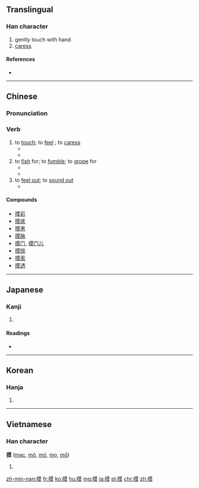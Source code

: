 ==Translingual==

===Han character===
{{Han char|rn=64|rad=手|as=11|sn=14|four=5403<sub>4</sub>|canj=手廿日大 (QTAK)}}

# gently touch with hand
# [[caress]]

====References====
* {{Han ref|kx=0452.050|dkj=12644|dj=0802.090|hdz=31929.040|uh=6478|ud=25720|bh=BA4E|bd=47694}}

----
==Chinese==
{{zh-forms}}

===Pronunciation===
{{zh-pron
|m=mō
|c=mo2, mok3
|h=pfs=miâ
|mn=bong/mo͘
|cat=v
}}

===Verb===
{{zh-verb}}

# to [[touch]]; to [[feel]] {{qualifier|with the hand}}; to [[caress]]
#* {{zh-usex|這 紙 摸 起來 很 粗糙。|This paper '''feels''' rough.}}
#* {{zh-usex|他 '''摸''' 了 '''摸''' 男孩 的 額頭，燒 得 燙 手。|He '''touched''' the boy's forehead. It was burning hot.}}  
# to [[fish]] for; to [[fumble]]; to [[grope]] for
#* {{zh-usex|他 把手 伸 進 上衣 口袋 '''裡''' 摸 鑰匙。|He '''dug into''' his coat pocket for his keys.}}
#* {{zh-usex|他 在 黑暗 中 到處 瞎 '''摸''' 找 另一 隻 襪子。|He '''groped''' around in the dark for his other sock.}}  
# to [[feel out]]; to [[sound out]]
#* {{zh-usex|我 簡直 '''摸''' 不 透 他。|I just can't '''figure him out'''.}}
  
====Compounds====
{{der-top|Compounds}}
* [[摸彩]]
* [[摸底]]
* [[摸黑]]
* [[摸脉]]
* [[摸门]], [[摸门儿]]
* [[摸排]]
* [[摸索]]
* [[摸透]]
{{der-bottom}}

----

==Japanese==

===Kanji===
{{ja-kanji|grade=|rs=手11}}

# {{defn|lang=ja|sort=手11}}

====Readings====
* {{ja-readings|on=[[も]] (mo), [[ばく]] (baku), [[ぼ]] (bo)|kun=[[さぐる]] (saguru), [[とる]] (toru), [[うつす]] (utsusu)}}

----

==Korean==

===Hanja===
{{ko-hanja|hangeul=모|eumhun=|rv=mo|mr=mo|y=mo}}

# {{defn|lang=ko|sort=手11}}

----

==Vietnamese==

===Han character===
'''摸''' ([[mạc]], [[mò]], [[mó]], [[mọ]], [[mô]])

# {{defn|lang=vi}}

[[zh-min-nan:摸]]
[[fr:摸]]
[[ko:摸]]
[[hu:摸]]
[[mg:摸]]
[[ja:摸]]
[[pl:摸]]
[[chr:摸]]
[[zh:摸]]